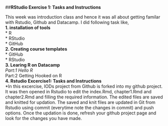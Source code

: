 ##**RStudio Exercise 1: Tasks and Instructions**

This week was introduction class and hence it was all about getting familar with Rstudio, Github and Datacamp. I did following task like,   
 **1. installation of tools**  
   * R  
   * RStudio  
   * GitHub  
 **2. Creating course templates**  
   * GitHub  
   * RStudio  
 **3. Learing R on Datacamp**  
    *Part:1 Hello R  
    *Part:2 Getting Hooked on R  
 **4. Rstudio Excercise1: Tasks and Instructions**  
    *In this excercise, IODs project from Github is forked into my github project. It was then opened in Rstudio to edit the index.Rmd, chapter1.Rmd and chapter2.Rmd and filling the required information. The edited files are saved and knitted for updation. The saved and knit files are updated in Git from Rstudio using commit (everytime note the changes in commit) and push options. Once the updation is done, refresh your github project page and look for the changes you have made.  

